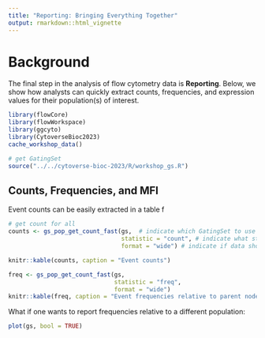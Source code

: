 ```yaml
---
title: "Reporting: Bringing Everything Together"
output: rmarkdown::html_vignette
---
```


# Background

The final step in the analysis of flow cytometry data is **Reporting**. Below, we show how analysts can quickly extract counts, frequencies, and expression values for their population(s) of interest.

```r
library(flowCore)
library(flowWorkspace)
library(ggcyto)
library(CytoverseBioc2023)
cache_workshop_data()
```

```r
# get GatingSet
source("../../cytoverse-bioc-2023/R/workshop_gs.R")
```

## Counts, Frequencies, and MFI

Event counts can be easily extracted in a table f

```r
# get count for all
counts <- gs_pop_get_count_fast(gs,  # indicate which GatingSet to use
                                statistic = "count", # indicate what statistic is requested
                                format = "wide") # indicate if data should be in wide (samples are columns) or long (each node for each sample gets a row) format

knitr::kable(counts, caption = "Event counts")
```

```r
freq <- gs_pop_get_count_fast(gs,
                              statistic = "freq",
                              format = "wide")
knitr::kable(freq, caption = "Event frequencies relative to parent node")
```

What if one wants to report frequencies relative to a different population:

```r
plot(gs, bool = TRUE)
```

